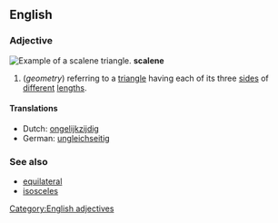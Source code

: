 ==English==
===Adjective===
[[Image:Triangle.Scalene.svg|thumb|right|Example of a scalene triangle.]]
'''scalene'''
#(''geometry'') referring to a [[triangle]] having each of its three [[side]]s of [[different]] [[length]]s.
====Translations====
*Dutch: [[ongelijkzijdig]]
*German: [[ungleichseitig]]
===See also===
*[[equilateral]]
*[[isosceles]]
[[Category:English adjectives]]